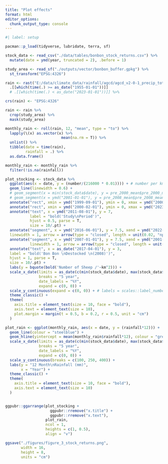 ```yaml
---
title: "Plot effects"
format: html
editor_options: 
  chunk_output_type: console
---
```


```r
#| label: setup

pacman::p_load(tidyverse, lubridate, terra, sf)
```

```r
stock_data <- read_csv("./data/tables/bonbon_stock_returns.csv") %>% 
  mutate(date = ymd(year, truncated = 2), .before = 1)

study_area <- read_sf("./outputs/vector/bonbon_buffer.gpkg") %>% 
  st_transform("EPSG:4326")

rain <- rast("E:/data/climate_data/rainfall/agcd/agcd_v2-0-1_precip_total_r001_monthly_1900_2022.nc") %>% 
  .[[which(time(.) >= as_date("1955-01-01"))]]
  # .[[which(time(.) < as_date("2023-01-01"))]] %>%

crs(rain) <- "EPSG:4326"

rain <- rain %>% 
  crop(study_area) %>% 
  mask(study_area)

monthly_rain <- roll(rain, 12, "mean", type = "to") %>%
  lapply(\(x) as.vector(x) %>%
                         mean(na.rm = T)) %>%
  unlist() %>%
  tibble(date = time(rain),
         rainfall = .) %>%
  as.data.frame()

monthly_rain <- monthly_rain %>%
  filter(!is.na(rainfall))
```

```r

plot_stocking <- stock_data %>% 
  ggplot(aes(x = date, y = (number/(216000 * 0.01)))) + # number per km2 (ha x 0.01)
  geom_line(linewidth = 0.6) +
  # geom_segment(x = min(stock_data$date), y = pre_2000_mean$pre_2000_mean, xend = ymd("2001-01-01"), yend = pre_2000_mean$pre_2000_mean) +
  # geom_segment(x = ymd("2001-01-01"), y = pre_2008_mean$pre_2008_mean, xend = max(stock_data$date), yend = pre_2008_mean$pre_2008_mean) +
  annotate("rect", xmin = ymd("1999-09-01"), ymin = 0, xmax = ymd("2000-02-01"), ymax = Inf, alpha = 0.5) +
  annotate("rect", xmin = ymd("2000-02-01"), ymin = 0, xmax = ymd("2023-01-01"), ymax = Inf, alpha = 0.1, fill = "steelblue") +
  annotate("text", x = ymd("2011-08-01"), y = 7,
           label = "bold('Study\nPeriod')",
           hjust = 0.5, parse = T,
           size = 10/.pt) +
  annotate("segment", x = ymd("2016-06-01"), y = 7.5, xend = ymd("2022-06-01"), yend = 7.5,
  linewidth = 1, arrow = arrow(type = "closed", length = unit(0.02, "npc"))) +
  annotate("segment", x = ymd("2007-01-01"), y = 7.5, xend = ymd("2001-01-01"), yend = 7.5,
           linewidth = 1, arrow = arrow(type = "closed", length = unit(0.02, "npc"))) +
  annotate("text", x = as_date("2017-04-01"), y = 3,
  label = "bold('Bon Bon \nDestocked \n(2008)')",
  hjust = 1, parse = T,
  size = 10/.pt) +
  labs(y = bquote(bold('Number of Sheep /'~km^2))) +
  scale_x_date(limits = as_date(c(min(stock_data$date), max(stock_data$date))),
               breaks = "5 year", 
               date_labels = "%Y", 
               expand = c(0, 0)) +
  scale_y_continuous(expand = c(0, 0)) + # labels = scales::label_number(suffix = " k", scale = 1e-3), 
  theme_classic() +
  theme(
    axis.title = element_text(size = 10, face = "bold"),
    axis.text = element_text(size = 10),
    plot.margin = margin(t = 0.5, b = 0.2, r = 0.5, unit = "cm")
  )

plot_rain <- ggplot(monthly_rain, aes(x = date, y = (rainfall*12))) +
  geom_line(colour = "steelblue") +
  geom_hline(yintercept = mean(monthly_rain$rainfall*12), colour = "grey", linetype = "dashed", linewidth = 0.5) +
  scale_x_date(limits = as_date(c(min(stock_data$date), max(stock_data$date))),
               breaks = "5 year", 
               date_labels = "%Y", 
               expand = c(0, 0)) +
  scale_y_continuous(breaks = c(100, 250, 400)) +
  labs(y = "12 Month\nRainfall (mm)",
       x = "Year") +
  theme_classic() +
  theme(
    axis.title = element_text(size = 10, face = "bold"),
    axis.text = element_text(size = 10)
  )


ggpubr::ggarrange(plot_stocking +
                    ggpubr::rremove("x.title") +
                    ggpubr::rremove("x.text"), 
                  plot_rain,
                  ncol = 1,
                  heights = c(1, 0.5),
                  align = "v")

ggsave("./figures/figure_3_stock_returns.png",
       width = 16,
       height = 8,
       units = "cm")
```

